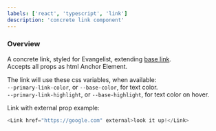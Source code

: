 ```yaml
---
labels: ['react', 'typescript', 'link']
description: 'concrete link component'
---
```



### Overview

A concrete link, styled for Evangelist, extending [base link](https://bit.dev/teambit/base-ui/elements/link).  
Accepts all props as html Anchor Element.  

The link will use these css variables, when available:  
`--primary-link-color`, or `--base-color`, for text color.  
`--primary-link-highlight`, or `--base-highlight`, for text color on hover.  

Link with external prop example:
```js live
<Link href="https://google.com" external>look it up!</Link>
```